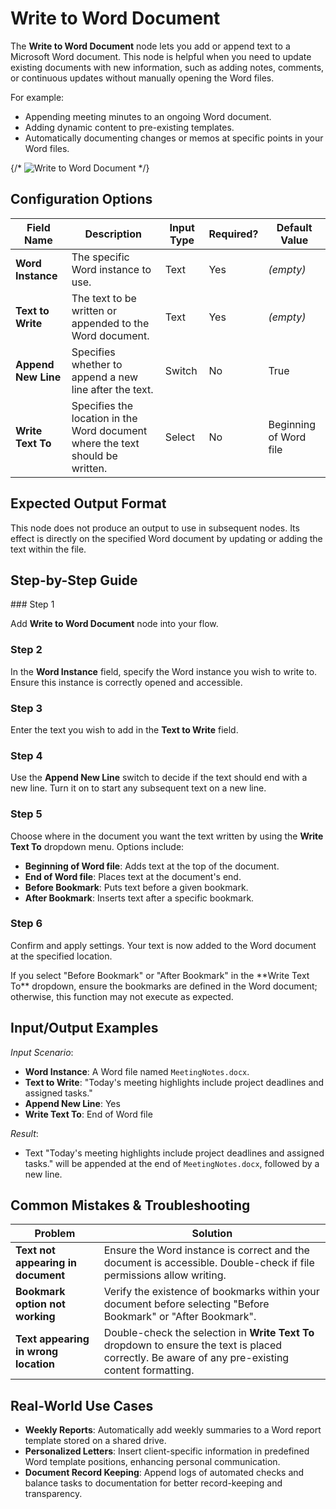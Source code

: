 
# Write to Word Document

The **Write to Word Document** node lets you add or append text to a Microsoft Word document. This node is helpful when you need to update existing documents with new information, such as adding notes, comments, or continuous updates without manually opening the Word files.

For example:

- Appending meeting minutes to an ongoing Word document.
- Adding dynamic content to pre-existing templates.
- Automatically documenting changes or memos at specific points in your Word files.

{/* ![Write to Word Document](./write-to-word-document.png) */}

## Configuration Options

| Field Name          | Description                                                                   | Input Type | Required? | Default Value          |
| ------------------- | ----------------------------------------------------------------------------- | ---------- | --------- | ---------------------- |
| **Word Instance**   | The specific Word instance to use.                                            | Text       | Yes       | _(empty)_              |
| **Text to Write**   | The text to be written or appended to the Word document.                      | Text       | Yes       | _(empty)_              |
| **Append New Line** | Specifies whether to append a new line after the text.                        | Switch     | No        | True                   |
| **Write Text To**   | Specifies the location in the Word document where the text should be written. | Select     | No        | Beginning of Word file |

## Expected Output Format

This node does not produce an output to use in subsequent nodes. Its effect is directly on the specified Word document by updating or adding the text within the file.

## Step-by-Step Guide

<Steps>
### Step 1

Add **Write to Word Document** node into your flow.

### Step 2

In the **Word Instance** field, specify the Word instance you wish to write to. Ensure this instance is correctly opened and accessible.

### Step 3

Enter the text you wish to add in the **Text to Write** field.

### Step 4

Use the **Append New Line** switch to decide if the text should end with a new line. Turn it on to start any subsequent text on a new line.

### Step 5

Choose where in the document you want the text written by using the **Write Text To** dropdown menu. Options include:

- **Beginning of Word file**: Adds text at the top of the document.
- **End of Word file**: Places text at the document's end.
- **Before Bookmark**: Puts text before a given bookmark.
- **After Bookmark**: Inserts text after a specific bookmark.

### Step 6

Confirm and apply settings. Your text is now added to the Word document at the specified location.

</Steps>

<Callout type="info" title="Note">
  If you select "Before Bookmark" or "After Bookmark" in the **Write Text To**
  dropdown, ensure the bookmarks are defined in the Word document; otherwise,
  this function may not execute as expected.
</Callout>

## Input/Output Examples

_Input Scenario_:

- **Word Instance**: A Word file named `MeetingNotes.docx`.
- **Text to Write**: "Today's meeting highlights include project deadlines and assigned tasks."
- **Append New Line**: Yes
- **Write Text To**: End of Word file

_Result_:

- Text "Today's meeting highlights include project deadlines and assigned tasks." will be appended at the end of `MeetingNotes.docx`, followed by a new line.

## Common Mistakes & Troubleshooting

| Problem                              | Solution                                                                                                                                          |
| ------------------------------------ | ------------------------------------------------------------------------------------------------------------------------------------------------- |
| **Text not appearing in document**   | Ensure the Word instance is correct and the document is accessible. Double-check if file permissions allow writing.                               |
| **Bookmark option not working**      | Verify the existence of bookmarks within your document before selecting "Before Bookmark" or "After Bookmark".                                    |
| **Text appearing in wrong location** | Double-check the selection in **Write Text To** dropdown to ensure the text is placed correctly. Be aware of any pre-existing content formatting. |

## Real-World Use Cases

- **Weekly Reports**: Automatically add weekly summaries to a Word report template stored on a shared drive.
- **Personalized Letters**: Insert client-specific information in predefined Word template positions, enhancing personal communication.
- **Document Record Keeping**: Append logs of automated checks and balance tasks to documentation for better record-keeping and transparency.

